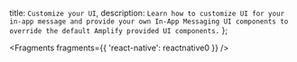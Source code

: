   title: `Customize your UI`,
  description: `Learn how to customize UI for your in-app message and provide your own In-App Messaging UI components to override the default Amplify provided UI components.`
};


<Fragments fragments={{ 'react-native': reactnative0 }} />
